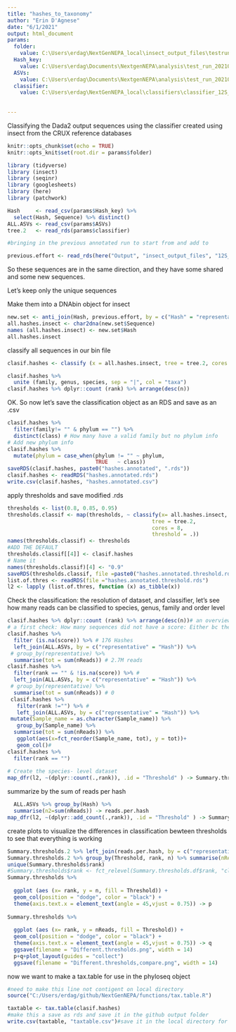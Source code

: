 ---
title: "hashes_to_taxonomy"
author: "Erin D'Agnese"
date: "6/1/2021"
output: html_document
params: 
  folder:
    value: C:\Users\erdag\NextGenNEPA_local\insect_output_files\testrun 
  Hash_key:
    value: C:\Users\erdag\Documents\NextgenNEPA\analysis\test_run_20210527\MiFishMam.outputs\hash_key.csv
  ASVs: 
    value: C:\Users\erdag\Documents\NextgenNEPA\analysis\test_run_20210527\MiFishMam.outputs\ASV_table.csv
  classifier:
    value: C:\Users\erdag\NextGenNEPA_local\classifiers\classifier_12S_MiFish.rds  
  
       
---

Classifying the Dada2 output sequences using the classifier created using insect from the CRUX reference databases
```{r setup, include=FALSE}
knitr::opts_chunk$set(echo = TRUE)
knitr::opts_knit$set(root.dir = params$folder)
```


```{r load libraries, echo = FALSE}
library (tidyverse)
library (insect)
library (seqinr)
library (googlesheets)
library (here)
library (patchwork)
```


```{r load objects by the end of the cleaning }
Hash     <- read_csv(params$Hash_key) %>% 
  select(Hash, Sequence) %>% distinct()
ALL.ASVs <- read_csv(params$ASVs)
tree.2   <- read_rds(params$classifier)

#bringing in the previous annotated run to start from and add to

previous.effort <- read_rds(here("Output", "insect_output_files", "12S_testrun", "hashes.annotated.rds"))

```

So these sequences are in the same direction, and they have some shared and some new sequences. 

Let's keep only the unique sequences


Make them into a DNAbin object for insect

```{r make it into a DNA object}
new.set <- anti_join(Hash, previous.effort, by = c("Hash" = "representative"))
all.hashes.insect <- char2dna(new.set$Sequence)
names (all.hashes.insect) <- new.set$Hash
all.hashes.insect
```


classify all sequences in our bin file

```{r classify}
clasif.hashes <- classify (x = all.hashes.insect, tree = tree.2, cores = 4)

clasif.hashes %>% 
  unite (family, genus, species, sep = "|", col = "taxa")
clasif.hashes %>% dplyr::count (rank) %>% arrange(desc(n))
```


OK. So now let's save the classification object as an RDS and save as an .csv

```{r save it for now}
clasif.hashes %>% 
  filter(family!= "" & phylum == "") %>% 
  distinct(class) # How many have a valid family but no phylum info
# Add new phylum info
clasif.hashes %>% 
  mutate(phylum = case_when(phylum != "" ~ phylum,
                            TRUE   ~ class)) 
saveRDS(clasif.hashes, paste0("hashes.annotated", ".rds"))
clasif.hashes <- readRDS("hashes.annotated.rds")
write.csv(clasif.hashes, "hashes.annotated.csv")

```

apply thresholds and save modified .rds

```{r apply thresholds}
thresholds <- list(0.8, 0.85, 0.95)
thresholds.classif <- map(thresholds, ~ classify(x= all.hashes.insect,
                                              tree = tree.2,
                                              cores = 8,
                                              threshold = .))
names(thresholds.classif) <- thresholds
#ADD THE DEFAULT
thresholds.classif[[4]] <- clasif.hashes
# Name it
names(thresholds.classif)[4] <- "0.9"
saveRDS(thresholds.classif, file =paste0("hashes.annotated.threshold.rds"))
list.of.thres <- readRDS(file ="hashes.annotated.threshold.rds")
l2 <- lapply (list.of.thres, function (x) as_tibble(x))

```

Check the classification: the resolution of dataset, and classifier, let's see how many reads can be classified to species, genus, family and order level

```{r checking the classification}
clasif.hashes %>% dplyr::count (rank) %>% arrange(desc(n))# an overview of the taxonomic resolution
# a first check: How many sequences did not have a score: Either bc they exactly match a sequence in the tree
clasif.hashes %>% 
  filter (is.na(score)) %>% # 176 Hashes
  left_join(ALL.ASVs, by = c("representative" = "Hash")) %>% 
 # group_by(representative) %>% 
  summarise(tot = sum(nReads)) # 2.7M reads
clasif.hashes %>% 
  filter(rank == "" & !is.na(score)) %>% # 
  left_join(ALL.ASVs, by = c("representative" = "Hash")) %>% 
 # group_by(representative) %>% 
  summarise(tot = sum(nReads)) # 0
 clasif.hashes %>% 
   filter(rank !="") %>% #
   left_join(ALL.ASVs, by = c("representative" = "Hash")) %>% 
 mutate(Sample_name = as.character(Sample_name)) %>%
   group_by(Sample_name) %>% 
  summarise(tot = sum(nReads)) %>% 
   ggplot(aes(x=fct_reorder(Sample_name, tot), y = tot))+
   geom_col()# 
clasif.hashes %>% 
  filter(rank == "")
 
# Create the species- level dataset
map_dfr(l2, ~(dplyr::count(.,rank)), .id = "Threshold" ) -> Summary.thresholds.df# This puts the results in a df


```

summarize by the sum of reads per hash
```{r df of reads per threshold}
  ALL.ASVs %>% group_by(Hash) %>% 
  summarise(n2=sum(nReads)) -> reads.per.hash
map_dfr(l2, ~(dplyr::add_count(.,rank)), .id = "Threshold" ) -> Summary.thresholds.2# This puts the results in a df
```


create plots to visualize the differences in classification bewteen thresholds to see that everything is working
```{r create plots for thresholds}
Summary.thresholds.2 %>% left_join(reads.per.hash, by = c("representative"="Hash")) -> Summary.thresholds.2
Summary.thresholds.2 %>% group_by(Threshold, rank, n) %>% summarise(nReads = sum(n2)) -> Summary.thresholds
unique(Summary.thresholds$rank)
#Summary.thresholds$rank <- fct_relevel(Summary.thresholds.df$rank, "class",   "infraclass", "superorder" , "order" , "suborder", "family", "subfamily" , "tribe",  "genus", "species", "clade", "cohort", "no rank") #this section isn't working to actually re-order the ranks while keeping the reads together
Summary.thresholds %>%
  
  ggplot (aes (x= rank, y = n, fill = Threshold)) +
  geom_col(position = "dodge", color = "black") +
  theme(axis.text.x = element_text(angle = 45,vjust = 0.75)) -> p
  
Summary.thresholds %>%
  
  ggplot (aes (x= rank, y = nReads, fill = Threshold)) +
  geom_col(position = "dodge", color = "black") +
  theme(axis.text.x = element_text(angle = 45,vjust = 0.75)) -> q
  ggsave(filename = "Different.thresholds.png", width = 14)  
  p+q+plot_layout(guides = "collect")
  ggsave(filename = "Different.thresholds,compare.png", width = 14)
```

now we want to make a tax.table for use in the phyloseq object
```{r using tax.table.R to make a tax table}
#need to make this line not contigent on local directory
source("C:/Users/erdag/github/NextGenNEPA/functions/tax.table.R")

taxtable <- tax.table(clasif.hashes)
#make this a save as rds and save it in the github output folder 
write.csv(taxtable, "taxtable.csv")#save it in the local directory for any future needs
```

